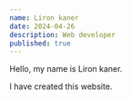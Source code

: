 ---
name: Liron kaner
date: 2024-04-26
description: Web developer
published: true
---

Hello, my name is Liron kaner.

I have created this website.
